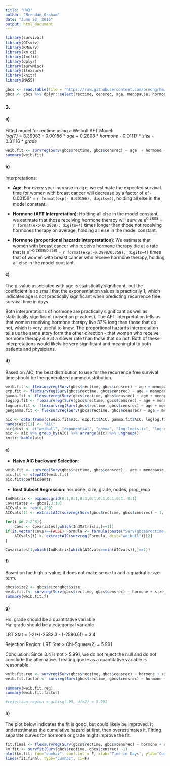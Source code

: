 ```yaml
---
title: "HW3"
author: "Brendan Graham"
date: "June 28, 2016"
output: html_document
---
```


```r
library(survival)
library(OIsurv)
library(KMsurv)
library(km.ci)
library(locfit)
library(dplyr)
library(survMisc)
library(flexsurv)
library(knitr)
library(MASS)

gbcs <- read.table(file = "https://raw.githubusercontent.com/brndngrhm/survival_analysis/master/data/gbcs.txt", header = T, stringsAsFactors = F)
gbcs <- gbcs %>% dplyr::select(rectime, censrec, age, menopause, hormone, size, grade, nodes, prog_recp, estrg_recp)

```

### 3.
#### a) 
Fitted model for rectime using a Weibull AFT Model:  
_log(T)_ = 8.39983 - 0.00156 * _age_ + 0.2808 * _hormone_ - 0.01117 * _size_ - 0.31116 * _grade_
```r
weib.fit <- survreg(Surv(gbcs$rectime, gbcs$censrec) ~ age  + hormone + size + grade, data=gbcs, dist="weibull")
summary(weib.fit)
```

#### b)  
Interpretations:  

* __Age__: For every year increase in age, we estimate the expected survival time for women with breast cancer will decrease by a factor of e^- 0.00156^ = `r format(exp(- 0.00156), digits=4)`, holding all else in the model constant.  

* __Hormone (AFT Interpretation)__: Holding all else in the model constant, we estimate that those receiving hormone therapy will survive e^0.2808^ = `r format(exp(0.2808), digits=4)` times longer than those not receiving hormones therapy on average, holding all else in the model constant.  

* __Hormone (proportional hazards interpretation)__: We estimate that women with breast cancer who receive hormone therapy die at a rate that is e^(-0.2808/0.758)^ = `r format(exp(-0.2808/0.758), digits=4)` times that of women with breast cancer who receive hormone therapy, holding all else in the model constant.


#### c)
The p-value associated with age is statistically significant, but the coefficient is so small that the exponentiation values is practically 1, which indicates age is not practically significant when predicting recurrence free survival time in days.  

Both interpretations of hormone are practically significant as well as statistically significant (based on p-values). The AFT interpretation tells us that women receiving hormone therapy live 32% long than those that do not, which is very useful to know. The proportional hazards interpretaiton tells us the same story form the other direction - that women who receive hormone therapy die at a slower rate than those that do not. Both of these interpretations would likely be very significant and meaningful to both patients and physicians.

#### d)
Based on AIC, the best distribution to use for the recurrence free survival time should be the generalized gamma distribution.  
```r
weib.fit <- flexsurvreg(Surv(gbcs$rectime, gbcs$censrec) ~ age + menopause + hormone + size  + grade + nodes + prog_recp + estrg_recp, data=gbcs, dist="weibull")
exp.fit <- flexsurvreg(Surv(gbcs$rectime, gbcs$censrec) ~ age + menopause + hormone + size  + grade + nodes + prog_recp + estrg_recp, data=gbcs, dist="exponential")
gamma.fit <- flexsurvreg(Surv(gbcs$rectime, gbcs$censrec) ~ age + menopause + hormone + size  + grade + nodes + prog_recp + estrg_recp, data=gbcs, dist="gamma")
loglog.fit <- flexsurvreg(Surv(gbcs$rectime, gbcs$censrec) ~ age + menopause + hormone + size  + grade + nodes + prog_recp + estrg_recp, data=gbcs, dist="llogis")
lognorm.fit <- flexsurvreg(Surv(gbcs$rectime, gbcs$censrec) ~ age + menopause + hormone + size  + grade + nodes + prog_recp + estrg_recp, data=gbcs, dist="lnorm")
gengamma.fit <- flexsurvreg(Surv(gbcs$rectime, gbcs$censrec) ~ age + menopause + hormone + size  + grade + nodes + prog_recp + estrg_recp, data=gbcs, dist="gengamma")

aic <- data.frame(c(weib.fit$AIC, exp.fit$AIC, gamma.fit$AIC, loglog.fit$AIC, lognorm.fit$AIC, gengamma.fit$AIC))
names(aic)[1] <- "AIC"
aic$dist <- c("weibull", "exponential", "gamma", "log-logistic", "log-normal", "gen. gamma")
aic <- aic %>% group_by(AIC) %>% arrange(aic) %>% ungroup()
knitr::kable(aic)
```

#### e)
* __Naive AIC backward Selection__:
```r
weib.fit <- survreg(Surv(gbcs$rectime, gbcs$censrec) ~ age + menopause + hormone + size  + grade + nodes + prog_recp + estrg_recp, data=gbcs, dist="weibull")
aic.fit <- stepAIC(weib.fit)
aic.fit$coefficients

```


* __Best Subset Regression__: hormone, size, grade, nodes, prog_recp

```r
IndMatrix <- expand.grid(0:1,0:1,0:1,0:1,0:1,0:1,0:1, 0:1)
Covariates <- gbcs[,3:10]
AICvals <- rep(0,2^8)
AICvals[1] <- extractAIC(survreg(Surv(gbcs$rectime, gbcs$censrec) ~ 1, dist="weibull"))[2]

for(i in 2:2^8){
	Covs <- Covariates[,which(IndMatrix[i,]==1)]
if(is.vector(Covs)==FALSE) Formula <- formula(paste("Surv(gbcs$rectime, gbcs$censrec) ~ ", paste(Covs, collapse=" + "))) else Formula <- formula(Surv(gbcs$rectime, gbcs$censrec) ~ Covs)
	AICvals[i] <- extractAIC(survreg(Formula, dist="weibull"))[2]
}

Covariates[1,which(IndMatrix[which(AICvals==min(AICvals)),]==1)]

```

#### f)
Based on the high p-value, it does not make sense to add a quadratic size term.

```r
gbcs$size2 <- gbcs$size*gbcs$size
weib.fit.f<- survreg(Surv(gbcs$rectime, gbcs$censrec) ~ hormone + size  + grade + nodes + prog_recp + size2, data=gbcs, dist="weibull")
summary(weib.fit.f)

```

#### g)
Ho: grade should be a quantitative variable  
Ha: grade should be a categorical variable

LRT Stat = (-2)*(-2582.3 - (-2580.6)) = 3.4

Rejection Region: LRT Stat > Chi-Square(2) = 5.991

Conclusion: Since 3.4 is not > 5.991, we do not reject the null and do not conclude the alternative. Treating grade as a quantitative variable is reasonable.

```r
weib.fit.reg <- survreg(Surv(gbcs$rectime, gbcs$censrec) ~ hormone + size  + grade + nodes + prog_recp + size2, data=gbcs, dist="weibull")
weib.fit.factor <- survreg(Surv(gbcs$rectime, gbcs$censrec) ~ hormone + size  + as.factor(grade) + nodes + prog_recp + size2, data=gbcs, dist="weibull")

summary(weib.fit.reg)
summary(weib.fit.factor)

#rejection region = qchisq(.95, df=2) = 5.991

```

#### h)
The plot below indicates the fit is good, but could likely be improved. It underestimates the cumulative hazard at first, then overestimates it. Fitting separate curves for hormone or grade might improve the fit.

```r
fit.final <- flexsurvreg(Surv(gbcs$rectime, gbcs$censrec) ~ hormone + size  + grade + nodes + prog_recp + size2, data=gbcs, dist="weibull")
km.fit <- survfit(Surv(gbcs$rectime, gbcs$censrec) ~1)
plot(km.fit, fun="cumhaz", conf.int = F, xlab="Time in Days", ylab="Cumulative Hazard", main="Comparing AFT and K-M Cumulative Hazard")
lines(fit.final, type="cumhaz", ci=F)

```

